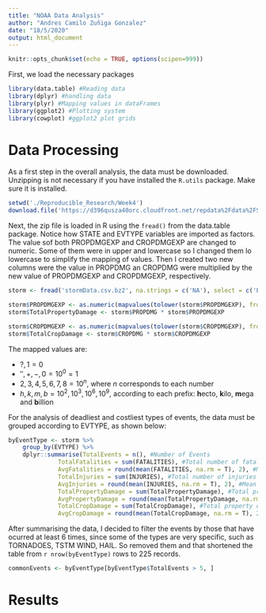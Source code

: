 ```yaml
---
title: "NOAA Data Analysis"
author: "Andres Camilo Zuñiga Gonzalez"
date: "18/5/2020"
output: html_document
---
```


```r
knitr::opts_chunk$set(echo = TRUE, options(scipen=999))
```

First, we load the necessary packages
```r
library(data.table) #Reading data
library(dplyr) #handling data
library(plyr) #Mapping values in dataFrames
library(ggplot2) #Plotting system
library(cowplot) #ggplot2 plot grids
```


# Data Processing  
As a first step in the overall analysis, the data must be downloaded. Unzipping is not necessary if you have installed the `R.utils` package. Make sure it is installed.
```r
setwd('./Reproducible_Research/Week4')
download.file('https://d396qusza40orc.cloudfront.net/repdata%2Fdata%2FStormData.csv.bz2', destfile = 'stormData.csv.bz2')
```

Next, the zip file is loaded in R using the `fread()` from the data.table package. Notice how STATE and EVTYPE variables are imported as factors. The value sof both PROPDMGEXP and CROPDMGEXP are changed to numeric. Some of them were in upper and lowercase so I changed them lo lowercase to simplify the mapping of values. Then I created two new columns were the value in PROPDMG an CROPDMG were multiplied by the new value of PROPDMGEXP and CROPDMGEXP, respectively.  
```r
storm <- fread('stormData.csv.bz2', na.strings = c('NA'), select = c('EVTYPE', 'FATALITIES', 'INJURIES', 'PROPDMG', 'PROPDMGEXP', "CROPDMG", "CROPDMGEXP"), colClasses = list(factor = c('EVTYPE')))

storm$PROPDMGEXP <- as.numeric(mapvalues(tolower(storm$PROPDMGEXP), from = c('', '?', '+', '-', '0', '1', '2', '3', '4', '5', '6', '7', '8', 'h', 'k', 'm', 'b'), to = c(1, 0, 1, 1, 1, 0, 10^2, 10^3, 10^4, 10^5, 10^6, 10^7, 10^8, 10^2, 10^3, 10^6, 10^9)))
storm$TotalPropertyDamage <- storm$PROPDMG * storm$PROPDMGEXP

storm$CROPDMGEXP <- as.numeric(mapvalues(tolower(storm$CROPDMGEXP), from = c('', '?', '0', '2', 'k', 'm', 'b'), to = c(1, 0, 1, 10^2, 10^3, 10^6, 10^9)))
storm$TotalCropDamage <- storm$CROPDMG * storm$CROPDMGEXP
```
The mapped values are:  

- $?, 1 = 0$
- $'', +, -, 0 = 10^{0} = 1$
- $2, 3, 4, 5, 6, 7, 8 = 10^{n}$, where $n$ corresponds to each number
- $h, k, m, b = 10^{2}, 10^{3}, 10^{6}, 10^{9}$, according to each prefix: **h**ecto, **k**ilo, **m**ega and **b**illion  

For the analysis of deadliest and costliest types of events, the data must be grouped according to EVTYPE, as shown below:
```r
byEventType <- storm %>%
    group_by(EVTYPE) %>%
    dplyr::summarise(TotalEvents = n(), #Number of Events
              TotalFatalities = sum(FATALITIES), #Total number of fatalities
              AvgFatalities = round(mean(FATALITIES, na.rm = T), 2), #Mean number of fatalities
              TotalInjuries = sum(INJURIES), #Total number of injuries
              AvgInjuries = round(mean(INJURIES, na.rm = T), 2), #Mean number of injuries
              TotalPropertyDamage = sum(TotalPropertyDamage), #Total property damage cost
              AvgPropertyDamage = round(mean(TotalPropertyDamage, na.rm = T), 2), #Mean property damage cost
              TotalCropDamage = sum(TotalCropDamage), #Total property damage cost
              AvgCropDamage = round(mean(TotalCropDamage, na.rm = T), 2)) #Mean crop damage cost
```

After summarising the data, I decided to filter the events by those that have ocurred at least 6 times, since some of the types are very specific, such as TORNADOES, TSTM WIND, HAIL. So removed them and that shortened the table from `r nrow(byEventType)` rows to 225 records.
```r
commonEvents <- byEventType[byEventType$TotalEvents > 5, ]
```

# Results
